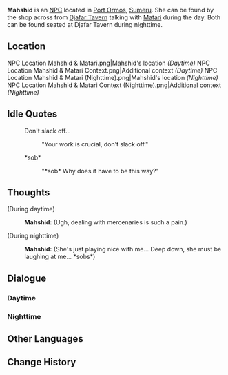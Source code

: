 {{Meta
<!-- Remove this template after adding the missing info -->
|missing_NPC_profile  = yes
}}
{{Character Infobox
|type             = NPC <!-- NPC, Quest NPC, or Event NPC -->
|image            = NPC Mahshid.png
|realname         = <!-- Optional, if different from in-game name -->
|deceased         = <!-- Past (for deceased prior to events of the game) or free response -->
|region           = Sumeru
|location         = <!-- Where the character appears, if different from Region -->
|affiliation      = Sumeru Akademiya
|title            = Mahamata

|ancestry         = <!-- Clan/family -->
|father           = 
|mother           = 
|spouse           = 
|sibling          = 
|child            = 
|relative         = 

|voiceEN          = 
|voiceCN          = 
|voiceJP          = 
|dialoguereward   = 
}}
'''Mahshid''' is an [[NPC]] located in [[Port Ormos]], [[Sumeru]]. She can be found by the shop across from [[Djafar Tavern]] talking with [[Matari]] during the day. Both can be found seated at Djafar Tavern during nighttime.

==Location==
<gallery>
NPC Location Mahshid & Matari.png|Mahshid's location ''(Daytime)''
NPC Location Mahshid & Matari Context.png|Additional context ''(Daytime)''
NPC Location Mahshid & Matari (Nighttime).png|Mahshid's location ''(Nighttime)''
NPC Location Mahshid & Matari Context (Nighttime).png|Additional context ''(Nighttime)''
</gallery>
<!--
==Profile==
Detailed story/lore information goes here.
''(To be added.)''

===Personality===
''(To be added.)''

===Appearance===
Keep appearance section short and concise. Limit to 2 paragraphs with 3-4 sentences each.
''(To be added.)''

==Quests and Events==
{{Quests and Events}}
-->
==Idle Quotes==
{{Dialogue start}}
: {{DIcon|Idle}} Don't slack off...
:: {{A|VO Mahshid 01.ogg}} "Your work is crucial, don't slack off."
: {{DIcon|Idle}} *sob*
:: {{A|VO Mahshid 02.ogg}} "*sob* Why does it have to be this way?"
{{Dialogue end}}

==Thoughts==
{{All Schemes to Know Explanation|name=Mahshid}}
{{Dialogue start}}
;(During daytime)
:{{A|VO Mahshid All Schemes to Know 01.ogg}} '''Mahshid:''' (Ugh, dealing with mercenaries is such a pain.)

;(During nighttime)
:{{A|VO Mahshid All Schemes to Know 02.ogg}} '''Mahshid:''' (She's just playing nice with me... Deep down, she must be laughing at me... *sobs*)
{{Dialogue end}}

==Dialogue==
===Daytime===
{{Transclude|Matari|Daytime}}

===Nighttime===
{{Transclude|Matari|Nighttime}}
<!--
==Event Dialogue==
===Event Name===
{{Dialogue start}}
:'''{{subst:PAGENAME}}:'''
{{Dialogue end}}

==Trivia==
* 
-->
==Other Languages==
{{Other Languages
|default_hidden = 1
|en      = Mahshid
|zhs     = 玛希德
|zhs_rm  = Mǎxīdé
|zht     = 瑪希德
|zht_rm  = Mǎxīdé
|ja      = マフシド
|ja_rm   = Mafushido
|ko      = 마쉬드
|ko_rm   = Maswideu
|es      = Mahshid
|fr      = Mahshid
|ru      = Махшид
|th      = Mahshid
|vi      = Mahshid
|de      = Mahshid
|id      = Mahshid
|pt      = Mahshid
|tr      = Mahshid
|it      = Mahshid
}}

==Change History==
{{Change History|3.0}}
<!--
==References==
{{Reflist}}
-->